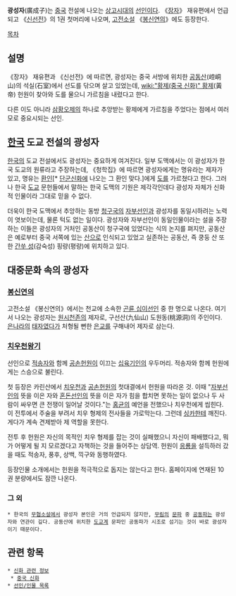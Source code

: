'''광성자'''(廣成子)는 [[중국]] 전설에 나오는 [[상고시대]]의 [[선인]]이다. 《[[장자]]》 재유편에서 언급되고 《[[신선전]]》의 1권 첫머리에 나오며, [[고전소설]] 《[[봉신연의]]》에도 등장한다.

[[목차]]
== 설명 ==
《장자》 재유편과 《신선전》에 따르면, 광성자는 중국 서방에 위치한 [[공동산]](崆峒山)의 석실(石室)에서 선도를 닦으며 살고 있었는데, [[wiki:"황제(중국 신화)" 황제]](黃帝) 헌원이 찾아와 도를 물으니 가르침을 내렸다고 한다.

다른 이도 아니라 [[삼황오제]]의 하나로 추앙받는 황제에게 가르침을 주었다는 점에서 여러모로 중요시되는 선인.

== [[한국]] 도교 전설의 광성자 ==
[[한국]]의 도교 전설에서도 광성자는 중요하게 여겨진다. 일부 도맥에서는 이 광성자가 한국 도교의 원류라고 주장하는데, 《청학집》에 따르면 광성자에게는 명유라는 제자가 있고, 명유는 [[환인]][* [[단군신화]]에 나오는 그 환인 맞다.]에게 [[도]]를 가르쳤다고 한다. 그러나 한국 [[도교]] 문헌들에서 말하는 한국 도맥의 기원은 제각각인데다 광성자 자체가 신화적 인물이라 그대로 믿을 수 없다.

더욱이 한국 도맥에서 추앙하는 동방 [[청구국]]의 [[자부선인]]과 광성자를 동일시하려는 노력이 엿보이는데, 물론 턱도 없는 일이다. 광성자와 자부선인이 동일인물이라는 설을 주장하는 이들은 광성자의 거처인 공동산이 청구국에 있었다는 식의 논지를 펴지만, 공동산은 예로부터 중국 서쪽에 있는 [[산]]으로 인식되고 있었고 실존하는 공동산, 즉 쿵둥 산 또한 [[간쑤 성]](감숙성) 핑량(평량)에 위치하고 있다.

== 대중문화 속의 광성자 ==
=== [[봉신연의]] ===
고전소설 《봉신연의》에서는 천교에 소속한 [[곤륜 십이선인]] 중 한 명으로 나온다. 여기서 나오는 광성자는 [[원시천존]]의 제자로, 구선산(九仙山) 도원동(桃源洞)의 주인이다. [[은나라]]의 [[태자]]였다가 처형될 뻔한 [[은교]]를 구해내어 제자로 삼는다.

=== [[치우천왕기]] ===
선인으로 [[적송자]]와 함께 [[공손헌원]]이 이끄는 [[십육기인]]의 우두머리. 적송자와 함께 헌원에게는 스승으로 불린다.

첫 등장은 카린산에서 [[치우천]]과 [[공손헌원]]의 첫대결에서 헌원을 따라온 것. 이때 "[[자부선인]]의 뜻을 이은 자와 [[혼돈선인]]의 뜻을 이은 자가 힘을 합치면 못하는 일이 없으나 두 사람이 싸우면 큰 전쟁이 일어날 것이다."는 [[홍균]]의 예언을 전했으나 치우천에게 씹힌다. 이 전투에서 주술을 부려서 치우 형제의 전사들을 가로막는다. 그런데 [[싱카]]한테 깨진다. 게다가 계속 견제받아 제 역할을 못한다.

전투 후 헌원은 자신의 목적인 치우 형제를 잡는 것이 실패했으니 자신이 패배했다고, 뭐가 어떻게 될 지 모르겠다고 자책하는 것을 들어주는 상담역. 헌원이 [[응룡]]을 설득하러 갔을 때도 적송자, 풍후, 상백, 끽구와 동행하였다.

등장인물 소개에서는 헌원을 적극적으로 돕지는 않는다고 한다. 홈페이지에 연재된 10권 분량에서도 잠깐 나온다.

=== 그 외 ===
 * 한국의 [[무협소설]]에서 광성자 본인은 거의 언급되지 않지만, [[무림]]의 [[문파]] 중 [[공동파]]는 광성자와 연관이 깊다. 공동산에 위치한 [[도교]]계 문파인 공동파가 시조로 섬기는 것이 바로 광성자이기 때문이다.

== 관련 항목 ==
 * [[신화 관련 정보]]
  * [[중국 신화]]
 * [[선인/인물 목록]]
